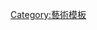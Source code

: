 {{template category
|type        = navbox
|description = '''本分類收錄與[[表演藝術|表演藝術]]相關的模板。'''包括馬戲團、喜劇、舞蹈、音樂、電影、廣播、電視、舞台劇等。
}}

[[Category:藝術模板|Category:藝術模板]]